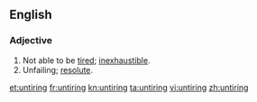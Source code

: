 ==English==

===Adjective===
{{en-adj|-}}

# Not able to be [[tired]]; [[inexhaustible]].
# Unfailing; [[resolute]].

[[et:untiring]]
[[fr:untiring]]
[[kn:untiring]]
[[ta:untiring]]
[[vi:untiring]]
[[zh:untiring]]